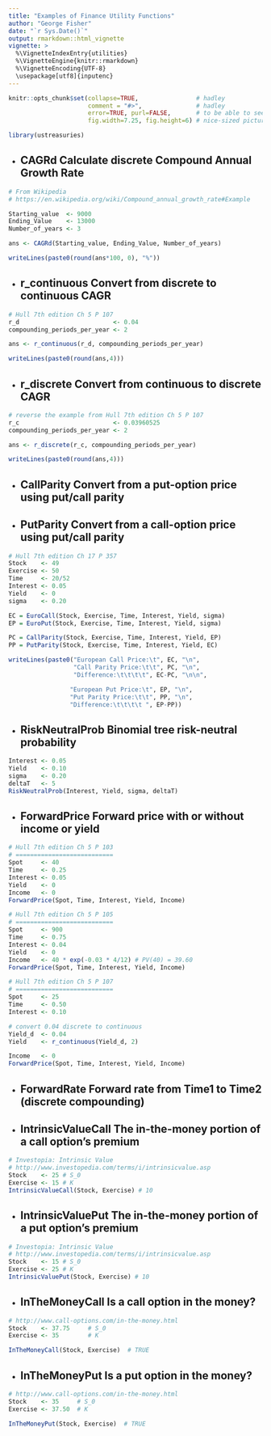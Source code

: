 ```yaml
---
title: "Examples of Finance Utility Functions"
author: "George Fisher"
date: "`r Sys.Date()`"
output: rmarkdown::html_vignette
vignette: >
  %\VignetteIndexEntry{utilities}
  %\VignetteEngine{knitr::rmarkdown}
  %\VignetteEncoding{UTF-8}
  \usepackage[utf8]{inputenc}
---
```


```r
knitr::opts_chunk$set(collapse=TRUE,                # hadley
                      comment = "#>",               # hadley
                      error=TRUE, purl=FALSE,       # to be able to see errors
                      fig.width=7.25, fig.height=6) # nice-sized pictures
```

```r
library(ustreasuries)
```

* ## **CAGRd** Calculate discrete Compound Annual Growth Rate
```r
# From Wikipedia
# https://en.wikipedia.org/wiki/Compound_annual_growth_rate#Example

Starting_value  <- 9000
Ending_Value    <- 13000
Number_of_years <- 3

ans <- CAGRd(Starting_value, Ending_Value, Number_of_years)

writeLines(paste0(round(ans*100, 0), "%"))
```
* ## **r_continuous** Convert from discrete to continuous CAGR
```r
# Hull 7th edition Ch 5 P 107
r_d                          <- 0.04
compounding_periods_per_year <- 2

ans <- r_continuous(r_d, compounding_periods_per_year)

writeLines(paste0(round(ans,4)))
```
* ## **r_discrete** Convert from continuous to discrete CAGR
```r
# reverse the example from Hull 7th edition Ch 5 P 107
r_c                          <- 0.03960525
compounding_periods_per_year <- 2

ans <- r_discrete(r_c, compounding_periods_per_year)

writeLines(paste0(round(ans,4)))
```
* ## **CallParity** Convert from a put-option price using put/call parity
* ## **PutParity** Convert from a call-option price using put/call parity
```r
# Hull 7th edition Ch 17 P 357
Stock    <- 49
Exercise <- 50
Time     <- 20/52
Interest <- 0.05
Yield    <- 0
sigma    <- 0.20

EC = EuroCall(Stock, Exercise, Time, Interest, Yield, sigma)
EP = EuroPut(Stock, Exercise, Time, Interest, Yield, sigma)

PC = CallParity(Stock, Exercise, Time, Interest, Yield, EP)
PP = PutParity(Stock, Exercise, Time, Interest, Yield, EC)

writeLines(paste0("European Call Price:\t", EC, "\n",
                  "Call Parity Price:\t\t", PC, "\n",
                  "Difference:\t\t\t\t", EC-PC, "\n\n",

                 "European Put Price:\t", EP, "\n",
                 "Put Parity Price:\t\t", PP, "\n",
                 "Difference:\t\t\t\t ", EP-PP))
```
* ## **RiskNeutralProb** Binomial tree risk-neutral probability
```r
Interest <- 0.05
Yield    <- 0.10
sigma    <- 0.20
deltaT   <- 5
RiskNeutralProb(Interest, Yield, sigma, deltaT)
```
* ## **ForwardPrice** Forward price with or without income or yield
```r
# Hull 7th edition Ch 5 P 103
# ===========================
Spot     <- 40
Time     <- 0.25
Interest <- 0.05
Yield    <- 0
Income   <- 0
ForwardPrice(Spot, Time, Interest, Yield, Income)

# Hull 7th edition Ch 5 P 105
# ===========================
Spot     <- 900
Time     <- 0.75
Interest <- 0.04
Yield    <- 0
Income   <- 40 * exp(-0.03 * 4/12) # PV(40) = 39.60
ForwardPrice(Spot, Time, Interest, Yield, Income)

# Hull 7th edition Ch 5 P 107
# ===========================
Spot     <- 25
Time     <- 0.50
Interest <- 0.10

# convert 0.04 discrete to continuous
Yield_d  <- 0.04
Yield    <- r_continuous(Yield_d, 2)

Income   <- 0
ForwardPrice(Spot, Time, Interest, Yield, Income)
```
* ## **ForwardRate** Forward rate from Time1 to Time2 (discrete compounding)
* ## **IntrinsicValueCall** The in-the-money portion of a call option's premium
```r
# Investopia: Intrinsic Value
# http://www.investopedia.com/terms/i/intrinsicvalue.asp
Stock    <- 25 # S_0
Exercise <- 15 # K
IntrinsicValueCall(Stock, Exercise) # 10
```
* ## **IntrinsicValuePut** The in-the-money portion of a put option's premium
```r
# Investopia: Intrinsic Value
# http://www.investopedia.com/terms/i/intrinsicvalue.asp
Stock    <- 15 # S_0
Exercise <- 25 # K
IntrinsicValuePut(Stock, Exercise) # 10
```
* ## **InTheMoneyCall** Is a call option in the money?
```r
# http://www.call-options.com/in-the-money.html
Stock    <- 37.75     # S_0
Exercise <- 35        # K

InTheMoneyCall(Stock, Exercise)  # TRUE
```
* ## **InTheMoneyPut** Is a put option in the money?
```r
# http://www.call-options.com/in-the-money.html
Stock    <- 35     # S_0
Exercise <- 37.50  # K

InTheMoneyPut(Stock, Exercise)  # TRUE
```
